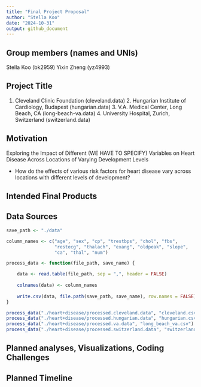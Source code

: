 ```yaml
---
title: "Final Project Proposal"
author: "Stella Koo"
date: "2024-10-31"
output: github_document
---
```


## Group members (names and UNIs)
Stella Koo (bk2959)
Yixin Zheng (yz4993)

## Project Title
   1. Cleveland Clinic Foundation (cleveland.data)
     2. Hungarian Institute of Cardiology, Budapest (hungarian.data)
     3. V.A. Medical Center, Long Beach, CA (long-beach-va.data)
     4. University Hospital, Zurich, Switzerland (switzerland.data)

## Motivation
Exploring the Impact of Different (WE HAVE TO SPECIFY) Variables on Heart Disease Across Locations of Varying Development Levels

* How do the effects of various risk factors for heart disease vary across locations with different levels of development?

## Intended Final Products


## Data Sources
```r
save_path <- "./data"

column_names <- c("age", "sex", "cp", "trestbps", "chol", "fbs", 
                  "restecg", "thalach", "exang", "oldpeak", "slope", 
                  "ca", "thal", "num")

process_data <- function(file_path, save_name) {

    data <- read.table(file_path, sep = ",", header = FALSE)
    
    colnames(data) <- column_names
    
    write.csv(data, file.path(save_path, save_name), row.names = FALSE)
}

process_data("./heart+disease/processed.cleveland.data", "cleveland.csv")
process_data("./heart+disease/processed.hungarian.data", "hungarian.csv")
process_data("./heart+disease/processed.va.data", "long_beach_va.csv")
process_data("./heart+disease/processed.switzerland.data", "switzerland.csv")
```

## Planned analyses, Visualizations, Coding Challenges


## Planned Timeline

